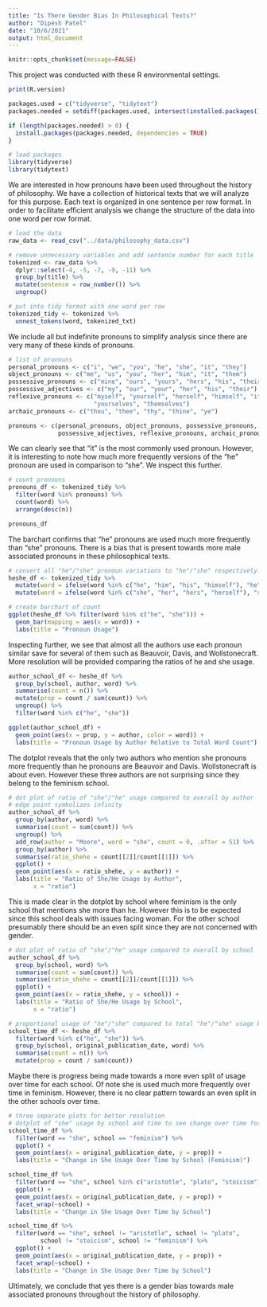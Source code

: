 ```yaml
---
title: "Is There Gender Bias In Philosophical Texts?"
author: "Dipesh Patel"
date: "10/6/2021"
output: html_document
---
```


```r
knitr::opts_chunk$set(message=FALSE)
```

This project was conducted with these R environmental settings.

```r
print(R.version)
```

```r
packages.used = c("tidyverse", "tidytext")
packages.needed = setdiff(packages.used, intersect(installed.packages()[, 1], packages.used))

if (length(packages.needed) > 0) {
  install.packages(packages.needed, dependencies = TRUE)
}

# load packages
library(tidyverse)
library(tidytext)
```

We are interested in how pronouns have been used throughout the history of philosophy. We have a collection of historical texts that we will analyze for this purpose. Each text is organized in one sentence per row format. In order to facilitate efficient analysis we change the structure of the data into one word per row format.

```r
# load the data
raw_data <- read_csv("../data/philosophy_data.csv")

# remove unnecessary variables and add sentence number for each title
tokenized <- raw_data %>%
  dplyr::select(-4, -5, -7, -9, -11) %>%
  group_by(title) %>%
  mutate(sentence = row_number()) %>%
  ungroup()

# put into tidy format with one word per row
tokenized_tidy <- tokenized %>%
  unnest_tokens(word, tokenized_txt)
```

We include all but indefinite pronouns to simplify analysis since there are very many of these kinds of pronouns.

```r
# list of pronouns
personal_pronouns <- c("i", "we", "you", "he", "she", "it", "they")
object_pronouns <- c("me", "us", "you", "her", "him", "it", "them")
possessive_pronouns <- c("mine", "ours", "yours", "hers", "his", "theirs")
possessive_adjectives <- c("my", "our", "your", "her", "his", "their")
reflexive_pronouns <- c("myself", "yourself", "herself", "himself", "itself", "ourselves",
                        "yourselves", "themselves")
archaic_pronouns <- c("thou", "thee", "thy", "thine", "ye")

pronouns <- c(personal_pronouns, object_pronouns, possessive_pronouns,
              possessive_adjectives, reflexive_pronouns, archaic_pronouns)
```

We can clearly see that "it" is the most commonly used pronoun. However, it is interesting to note how much more frequently versions of the "he" pronoun are used in comparison to "she". We inspect this further.

```r
# count pronouns
pronouns_df <- tokenized_tidy %>%
  filter(word %in% pronouns) %>%
  count(word) %>%
  arrange(desc(n))

pronouns_df
```

The barchart confirms that "he" pronouns are used much more frequently than "she" pronouns. There is a bias that is present towards more male associated pronouns in these philosophical texts.

```r
# convert all "he"/"she" pronoun variations to "he"/"she" respectively
heshe_df <- tokenized_tidy %>%
  mutate(word = ifelse(word %in% c("he", "him", "his", "himself"), "he", word)) %>%
  mutate(word = ifelse(word %in% c("she", "her", "hers", "herself"), "she", word))

# create barchart of count
ggplot(heshe_df %>% filter(word %in% c("he", "she"))) +
  geom_bar(mapping = aes(x = word)) +
  labs(title = "Pronoun Usage")
```
Inspecting further, we see that almost all the authors use each pronoun similar save for several of them such as Beauvoir, Davis, and Wollstonecraft. More resolution will be provided comparing the ratios of he and she usage.

```r
author_school_df <- heshe_df %>%
  group_by(school, author, word) %>%
  summarise(count = n()) %>%
  mutate(prop = count / sum(count)) %>%
  ungroup() %>%
  filter(word %in% c("he", "she"))

ggplot(author_school_df) +
  geom_point(aes(x = prop, y = author, color = word)) +
  labs(title = "Pronoun Usage by Author Relative to Total Word Count")
```  
The dotplot reveals that the only two authors who mention she pronouns more frequently than he pronouns are Beauvoir and Davis. Wollstonecraft is about even. However these three authors are not surprising since they belong to the feminism school.

```r
# dot plot of ratio of "she"/"he" usage compared to overall by author
# edge point symbolizes infinity
author_school_df %>%
  group_by(author, word) %>%
  summarise(count = sum(count)) %>%
  ungroup() %>%
  add_row(author = "Moore", word = "she", count = 0, .after = 51) %>%
  group_by(author) %>%
  summarise(ratio_shehe = count[[2]]/count[[1]]) %>%
  ggplot() +
  geom_point(aes(x = ratio_shehe, y = author)) +
  labs(title = "Ratio of She/He Usage by Author",
       x = "ratio")
```

This is made clear in the dotplot by school where feminism is the only school that mentions she more than he. However this is to be expected since this school deals with issues facing woman. For the other school presumably there should be an even split since they are not concerned with gender.

```r
# dot plot of ratio of "she"/"he" usage compared to overall by school
author_school_df %>%
  group_by(school, word) %>%
  summarise(count = sum(count)) %>%
  summarise(ratio_shehe = count[[2]]/count[[1]]) %>%
  ggplot() +
  geom_point(aes(x = ratio_shehe, y = school)) +
  labs(title = "Ratio of She/He Usage by School",
       x = "ratio")
```

```r
# proportional usage of "he"/"she" compared to total "he"/"she" usage by school and time
school_time_df <- heshe_df %>%
  filter(word %in% c("he", "she")) %>%
  group_by(school, original_publication_date, word) %>%
  summarise(count = n()) %>%
  mutate(prop = count / sum(count))
```

Maybe there is progress being made towards a more even split of usage over time for each school. Of note she is used much more frequently over time in feminism. However, there is no clear pattern towards an even split in the other schools over time.

```r
# three separate plots for better resolution
# dotplot of "she" usage by school and time to see change over time for each school
school_time_df %>%
  filter(word == "she", school == "feminism") %>%
  ggplot() +
  geom_point(aes(x = original_publication_date, y = prop)) +
  labs(title = "Change in She Usage Over Time by School (Feminism)")

school_time_df %>%
  filter(word == "she", school %in% c("aristotle", "plato", "stoicism")) %>%
  ggplot() +
  geom_point(aes(x = original_publication_date, y = prop)) +
  facet_wrap(~school) +
  labs(title = "Change in She Usage Over Time by School")

school_time_df %>%
  filter(word == "she", school != "aristotle", school != "plato",
         school != "stoicism", school != "feminism") %>%
  ggplot() +
  geom_point(aes(x = original_publication_date, y = prop)) +
  facet_wrap(~school) +
  labs(title = "Change in She Usage Over Time by School")
```

Ultimately, we conclude that yes there is a gender bias towards male associated pronouns throughout the history of philosophy.